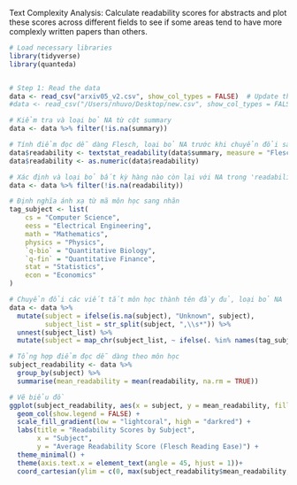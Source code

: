 Text Complexity Analysis: Calculate readability scores for abstracts and plot these scores across different fields to see if some areas tend to have more complexly written papers than others.

```r
# Load necessary libraries
library(tidyverse)
library(quanteda)


# Step 1: Read the data
data <- read_csv("arxiv05_v2.csv", show_col_types = FALSE)  # Update the path to your CSV file
#data <- read_csv("/Users/nhuvo/Desktop/new.csv", show_col_types = FALSE)

# Kiểm tra và loại bỏ NA từ cột summary
data <- data %>% filter(!is.na(summary))

# Tính điểm đọc dễ dàng Flesch, loại bỏ NA trước khi chuyển đổi sang số
data$readability <- textstat_readability(data$summary, measure = "Flesch")$Flesch
data$readability <- as.numeric(data$readability)

# Xác định và loại bỏ bất kỳ hàng nào còn lại với NA trong 'readability'
data <- data %>% filter(!is.na(readability))

# Định nghĩa ánh xạ từ mã môn học sang nhãn
tag_subject <- list(
    cs = "Computer Science",
    eess = "Electrical Engineering",
    math = "Mathematics",
    physics = "Physics",
    `q-bio` = "Quantitative Biology",
    `q-fin` = "Quantitative Finance",
    stat = "Statistics",
    econ = "Economics"
)

# Chuyển đổi các viết tắt môn học thành tên đầy đủ, loại bỏ NA
data <- data %>%
  mutate(subject = ifelse(is.na(subject), "Unknown", subject),
         subject_list = str_split(subject, ",\\s*")) %>%
  unnest(subject_list) %>%
  mutate(subject = map_chr(subject_list, ~ ifelse(. %in% names(tag_subject), tag_subject[[.]], "Other")))

# Tổng hợp điểm đọc dễ dàng theo môn học
subject_readability <- data %>%
  group_by(subject) %>%
  summarise(mean_readability = mean(readability, na.rm = TRUE))

# Vẽ biểu đồ
ggplot(subject_readability, aes(x = subject, y = mean_readability, fill = -mean_readability)) +
  geom_col(show.legend = FALSE) +
  scale_fill_gradient(low = "lightcoral", high = "darkred") +
  labs(title = "Readability Scores by Subject",
       x = "Subject",
       y = "Average Readability Score (Flesch Reading Ease)") +
  theme_minimal() +
  theme(axis.text.x = element_text(angle = 45, hjust = 1))+
  coord_cartesian(ylim = c(0, max(subject_readability$mean_readability, na.rm = TRUE) + 5))
```

